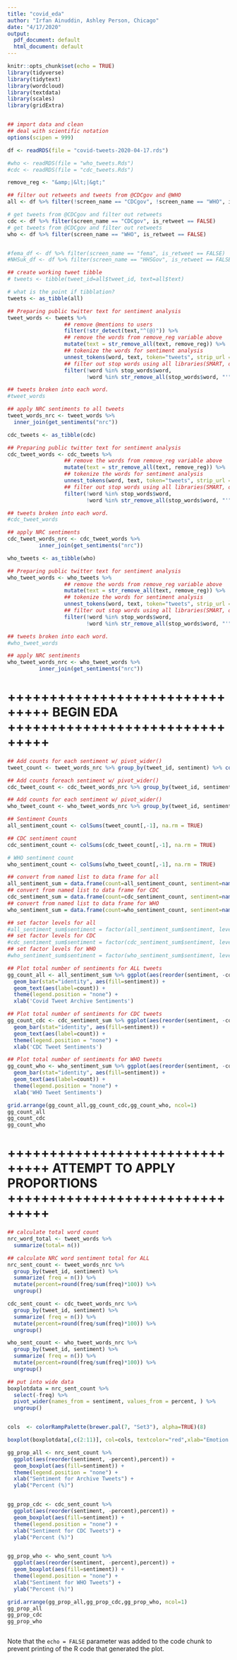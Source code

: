 ```yaml
---
title: "covid_eda"
author: "Irfan Ainuddin, Ashley Person, Chicago"
date: "4/17/2020"
output:
  pdf_document: default
  html_document: default
---
```


```r
knitr::opts_chunk$set(echo = TRUE)
library(tidyverse)
library(tidytext)
library(wordcloud)
library(textdata)
library(scales)
library(gridExtra)
```


```r
```

```r
## import data and clean
## deal with scientific notation
options(scipen = 999)

df <- readRDS(file = "covid-tweets-2020-04-17.rds")

#who <- readRDS(file = "who_tweets.Rds")
#cdc <- readRDS(file = "cdc_tweets.Rds")
```


```r
remove_reg <- "&amp;|&lt;|&gt;"
```


```r
## filter out retweets and tweets from @CDCgov and @WHO
all <- df %>% filter(!screen_name == "CDCgov", !screen_name == "WHO", is_retweet == FALSE)

```

```r
# get tweets from @CDCgov and filter out retweets
cdc <- df %>% filter(screen_name == "CDCgov", is_retweet == FALSE)
# get tweets from @CDCgov and filter out retweets
who <- df %>% filter(screen_name == "WHO", is_retweet == FALSE)


#fema_df <- df %>% filter(screen_name == "fema", is_retweet == FALSE)
#NHSuk_df <- df %>% filter(screen_name == "HHSGov", is_retweet == FALSE)
```



```r
## create working tweet tibble
# tweets <- tibble(tweet_id=all$tweet_id, text=all$text)

# what is the point if tibblation?
tweets <- as_tibble(all)

```

```r
## Preparing public twitter text for sentiment analysis 
tweet_words <- tweets %>% 
                  ## remove @mentions to users
                  filter(!str_detect(text,"^(@)")) %>%
                  ## remove the words from remove_reg variable above
                  mutate(text = str_remove_all(text, remove_reg)) %>%
                  ## tokenize the words for sentiment analysis
                  unnest_tokens(word, text, token="tweets", strip_url = TRUE) %>%
                  ## filter out stop words using all libraries(SMART, onix, snowball)
                  filter(!word %in% stop_words$word,
                         !word %in% str_remove_all(stop_words$word, "'"))

## tweets broken into each word.
#tweet_words
```

```r
## apply NRC sentiments to all tweets
tweet_words_nrc <- tweet_words %>%
  inner_join(get_sentiments("nrc"))
```

```r
cdc_tweets <- as_tibble(cdc)

## Preparing public twitter text for sentiment analysis 
cdc_tweet_words <- cdc_tweets %>% 
                  ## remove the words from remove_reg variable above
                  mutate(text = str_remove_all(text, remove_reg)) %>%
                  ## tokenize the words for sentiment analysis
                  unnest_tokens(word, text, token="tweets", strip_url = TRUE) %>%
                  ## filter out stop words using all libraries(SMART, onix, snowball)
                  filter(!word %in% stop_words$word,
                         !word %in% str_remove_all(stop_words$word, "'"))

## tweets broken into each word.
#cdc_tweet_words
```

```r
## apply NRC sentiments
cdc_tweet_words_nrc <- cdc_tweet_words %>% 
          inner_join(get_sentiments("nrc"))

```

```r
who_tweets <- as_tibble(who)

## Preparing public twitter text for sentiment analysis 
who_tweet_words <- who_tweets %>% 
                  ## remove the words from remove_reg variable above
                  mutate(text = str_remove_all(text, remove_reg)) %>%
                  ## tokenize the words for sentiment analysis
                  unnest_tokens(word, text, token="tweets", strip_url = TRUE) %>%
                  ## filter out stop words using all libraries(SMART, onix, snowball)
                  filter(!word %in% stop_words$word,
                         !word %in% str_remove_all(stop_words$word, "'"))

## tweets broken into each word.
#who_tweet_words
```

```r
## apply NRC sentiments
who_tweet_words_nrc <- who_tweet_words %>% 
          inner_join(get_sentiments("nrc"))

```

# +++++++++++++++++++++++++++++++ BEGIN EDA +++++++++++++++++++++++++++++++ 

```r
## Add counts for each sentiment w/ pivot_wider()
tweet_count <- tweet_words_nrc %>% group_by(tweet_id, sentiment) %>% count() %>% pivot_wider(names_from = sentiment, values_from= n)

## Add counts foreach sentiment w/ pivot_wider()
cdc_tweet_count <- cdc_tweet_words_nrc %>% group_by(tweet_id, sentiment) %>% count() %>% pivot_wider(names_from = sentiment, values_from= n)

## Add counts for each sentiment w/ pivot_wider()
who_tweet_count <- who_tweet_words_nrc %>% group_by(tweet_id, sentiment) %>% count() %>% pivot_wider(names_from = sentiment, values_from= n)
```

```r
## Sentiment Counts
all_sentiment_count <- colSums(tweet_count[,-1], na.rm = TRUE)

## CDC sentiment count
cdc_sentiment_count <- colSums(cdc_tweet_count[,-1], na.rm = TRUE)

# WHO sentiment count
who_sentiment_count <- colSums(who_tweet_count[,-1], na.rm = TRUE)

## convert from named list to data frame for all
all_sentiment_sum = data.frame(count=all_sentiment_count, sentiment=names(all_sentiment_count))
## convert from named list to data frame for CDC
cdc_sentiment_sum = data.frame(count=cdc_sentiment_count, sentiment=names(cdc_sentiment_count))
## convert from named list to data frame for WHO
who_sentiment_sum = data.frame(count=who_sentiment_count, sentiment=names(who_sentiment_count))
```

```r
## set factor levels for all
#all_sentiment_sum$sentiment = factor(all_sentiment_sum$sentiment, levels=all_sentiment_sum$sentiment[order(all_sentiment_sum$count, decreasing = TRUE)])
## set factor levels for CDC
#cdc_sentiment_sum$sentiment = factor(cdc_sentiment_sum$sentiment, levels=cdc_sentiment_sum$sentiment[order(cdc_sentiment_sum$count, decreasing = TRUE)])
## set factor levels for WHO
#who_sentiment_sum$sentiment = factor(who_sentiment_sum$sentiment, levels=who_sentiment_sum$sentiment[order(who_sentiment_sum$count, decreasing = TRUE)])

```

```r
## Plot total number of sentiments for ALL tweets
gg_count_all <- all_sentiment_sum %>% ggplot(aes(reorder(sentiment, -count), count)) + 
  geom_bar(stat="identity", aes(fill=sentiment)) +
  geom_text(aes(label=count)) +
  theme(legend.position = "none") +
  xlab('Covid Tweet Archive Sentiments')

## Plot total number of sentiments for CDC tweets
gg_count_cdc <- cdc_sentiment_sum %>% ggplot(aes(reorder(sentiment, -count), count)) + 
  geom_bar(stat="identity", aes(fill=sentiment)) +
  geom_text(aes(label=count)) +
  theme(legend.position = "none") +
  xlab('CDC Tweet Sentiments') 

## Plot total number of sentiments for WHO tweets
gg_count_who <- who_sentiment_sum %>% ggplot(aes(reorder(sentiment, -count), count)) + 
  geom_bar(stat="identity", aes(fill=sentiment)) +
  geom_text(aes(label=count)) +
  theme(legend.position = "none") +
  xlab('WHO Tweet Sentiments') 

grid.arrange(gg_count_all,gg_count_cdc,gg_count_who, ncol=1)
gg_count_all
gg_count_cdc
gg_count_who
```

# +++++++++++++++++++++++++++++++ ATTEMPT TO APPLY PROPORTIONS +++++++++++++++++++++++++++++++ 

```r
## calculate total word count
nrc_word_total <- tweet_words %>%
  summarize(total= n())

## calculate NRC word sentiment total for ALL
nrc_sent_count <- tweet_words_nrc %>%
  group_by(tweet_id, sentiment) %>%
  summarize( freq = n()) %>%
  mutate(percent=round(freq/sum(freq)*100)) %>%
  ungroup()

cdc_sent_count <- cdc_tweet_words_nrc %>%
  group_by(tweet_id, sentiment) %>%
  summarize( freq = n()) %>%
  mutate(percent=round(freq/sum(freq)*100)) %>%
  ungroup()

who_sent_count <- who_tweet_words_nrc %>%
  group_by(tweet_id, sentiment) %>%
  summarize( freq = n()) %>%
  mutate(percent=round(freq/sum(freq)*100)) %>%
  ungroup()
```


```r
## put into wide data
boxplotdata = nrc_sent_count %>%
  select(-freq) %>%
  pivot_wider(names_from = sentiment, values_from = percent, ) %>%
  ungroup()


cols  <- colorRampPalette(brewer.pal(7, "Set3"), alpha=TRUE)(8)

boxplot(boxplotdata[,c(2:11)], col=cols, textcolor="red",xlab="Emotion Terms", ylab="Emotion words count (%)", main="Distribution of sentiments count in General Tweets")

```


```r
gg_prop_all <- nrc_sent_count %>% 
  ggplot(aes(reorder(sentiment, -percent),percent)) + 
  geom_boxplot(aes(fill=sentiment)) +
  theme(legend.position = "none") +
  xlab("Sentiment for Archive Tweets") +
  ylab("Percent (%)")


gg_prop_cdc <- cdc_sent_count %>% 
  ggplot(aes(reorder(sentiment, -percent),percent)) + 
  geom_boxplot(aes(fill=sentiment)) +
  theme(legend.position = "none") +
  xlab("Sentiment for CDC Tweets") +
  ylab("Percent (%)")


gg_prop_who <- who_sent_count %>% 
  ggplot(aes(reorder(sentiment, -percent),percent)) + 
  geom_boxplot(aes(fill=sentiment)) +
  theme(legend.position = "none") +
  xlab("Sentiment for WHO Tweets") +
  ylab("Percent (%)")

grid.arrange(gg_prop_all,gg_prop_cdc,gg_prop_who, ncol=1)
gg_prop_all
gg_prop_cdc
gg_prop_who
```




















```r

```



















Note that the `echo = FALSE` parameter was added to the code chunk to prevent printing of the R code that generated the plot.
